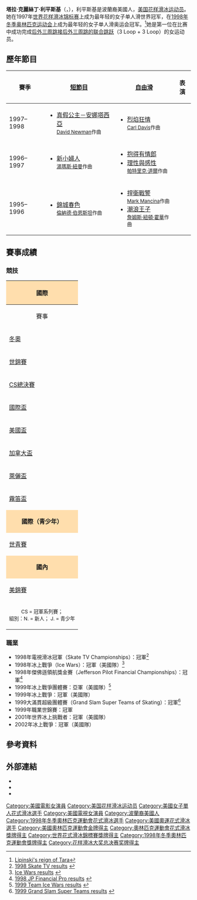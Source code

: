 {{noteTA
|1=zh-hk:花式溜冰; zh-tw:花式滑冰; zh-cn:花样滑冰; 
|2=zh-hk:溜冰; zh-hans:滑冰; zh-tw:滑冰;
|3=zh-hk:自由滑; zh-hans:自由滑; zh-tw:長曲項目;
|4=zh-hk:短節目; zh-hans:短节目; zh-tw:短曲項目;
|5=zh-hk:國際溜冰聯盟; zh-hans:国际滑冰联盟; zh-tw:國際滑冰總會;
}}
{{Infobox figure skater
|name= 塔拉·利平斯基<br>Tara Lipinski
|image=[[file:Tara_lipinski.jpg|file:Tara lipinski.jpg]]
|caption=1998年左右的利平斯基
|country= {{USA}}
|birth_date= {{birth date and age|mf=yes|1982|6|10}}
|birth_place= [[美國|美國]][[賓夕法尼亞州|賓夕法尼亞州]][[費城|費城]]
|fullname= 塔拉·克莉絲汀·利平斯基<br>Tara Kristen Lipinski
|residence= 
|height= {{height|ft=5|in=1}} <br> {{height|ft=4|in=10}}（1998）
|formercoach= {{le|Richard Callaghan}}
|formerchoreographer=[[桑德拉·白齐克|桑德拉·白齐克]]
|skating club= 
|retired= 1998
|medaltemplates= <!-- see [[Template:MedalRelatedTemplates|Template:MedalRelatedTemplates]] -->
{{MedalSport |[[花式滑冰|花式滑冰]]}}
{{MedalCountry |  {{USA}} }}
{{MedalOlympics}}
{{MedalGold|[[1998年冬季奥林匹克运动会|1998 長野]]|{{tsl|en|Figure skating at the 1998 Winter Olympics|1998年冬季奥运会女子单人滑比赛|女子單人滑}}}}
{{MedalCompetition|[[世界花样滑冰锦标赛|世界錦標賽]]}}
{{MedalGold| {{tsl|en|1997 World Figure Skating Championships|1997年世界花式滑冰錦標賽|1997 洛桑}}|{{tsl|en|1997 World Figure Skating Championships|1997年世界花式滑冰錦標賽|女子單人滑}}}}
{{MedalCompetition|[[国际滑冰联盟花样滑冰大奖赛总决赛|冠軍系列賽總決賽]]}}
{{MedalGold| {{tsl|en|1997–1998 Champions Series Final|1997–98 慕尼黑}}{{tsl|en|1997-1998 Champions Series Final|1997-1998女子单人滑决赛|女子單人滑}}}}|
{{MedalGold| {{tsl|en|1996–1997 Champions Series Final|1996-1997女子单人滑决赛|1996–97 哈密爾頓}}| {{tsl|en|1996-1997 Champions Series Final|1996-1997女子单人滑决赛|女子單人滑}}}}
}}
{{MedalTop}}
{{MedalSport | [[冬季奥林匹克运动会花样滑冰比赛|花式滑冰]]}}
{{MedalCountry |  {{USA}} }}
{{MedalGold|[[1998年冬季奥林匹克运动会|1998 長野]]|{{tsl|en|Figure skating at the 1998 Winter Olympics|1998年冬季奥林匹克运动会花样滑冰比赛|女子單人滑}}}}
{{MedalBottom}}

'''塔拉·克麗絲丁·利平斯基'''（{{lang-en|'''Tara Kristen Lipinski'''}}，{{bd|1982年|6月10日|catIdx=Lipinski}}），利平斯基是波蘭裔美國人，[[美国|美国]][[花样滑冰运动员|花样滑冰运动员]]。她在1997年[[世界花样滑冰锦标赛|世界花样滑冰锦标赛]]上成为最年轻的女子单人滑世界冠军，在[[1998年冬季奥林匹克运动会|1998年冬季奥林匹克运动会]]上成为最年轻的女子单人滑奥运会冠军。<ref>[http://slam.canoe.ca/WorldFigureSkatingChampionships97/wo_mar23_jones.html Lipinski's reign of Tara]</ref>她是第一位在比赛中成功完成[[后外跳|后外三周跳接后外三周跳的联合跳跃]]（3 Loop + 3 Loop）的女运动员。

==歷年節目==

{| class="wikitable" style="text-align:center" 
|-
! 賽季
! [[短節目|短節目]]
! [[自由滑|自由滑]]
! 表演
|-
! 1997–1998
|
* [[真假公主－安娜塔西亞|真假公主－安娜塔西亞]]<br><small>[[David_Newman|David Newman]]作曲</small>
|
* [[烈焰狂情|烈焰狂情]]<br><small>[[Carl_Davis|Carl Davis]]作曲</small>
| 
|-
! 1996–1997
|
* [[小婦人_(1994年電影)|新小婦人]]<br><small>[[湯瑪斯·紐曼|湯瑪斯·紐曼]]作曲</small>
| 
* [[抱得有情郎|抱得有情郎]]
* [[理性與感性_(電影)|理性與感性]]<br><small>[[帕特里克·道爾|帕特里克·道爾]]作曲</small>
| 
|-
! 1995–1996
| 
* [[錦城春色|錦城春色]]<br><small>[[倫納德·伯恩斯坦|倫納德·伯恩斯坦]]作曲</small>
| 
* [[捍衛戰警|捍衛戰警]]<br><small>[[Mark_Mancina|Mark Mancina]]作曲</small>
* [[潮浪王子|潮浪王子]]<br><small>[[詹姆斯·紐頓·霍華|詹姆斯·紐頓·霍華]]作曲</small>
| 
|}

==賽事成績==
===競技===
{| class="wikitable" style="text-align:center"
|-
! style="background-color: #ffdead; " colspan=6 align=center | '''國際''' 
|-
! 賽事
! 1993–94
! 1994–95
! 1995–96
! 1996–97
! 1997–98
|-
| align=left | [[冬季奥林匹克运动会花样滑冰比赛|冬奧]] || || || || || bgcolor=gold | 1st
|- 
| align=left | [[世界花样滑冰锦标赛|世錦賽]] || || || 15th || bgcolor=gold | 1st || 
|-
| align=left | [[国际滑冰联盟花样滑冰大奖赛总决赛|CS總決賽]] || || || || bgcolor=gold | 1st || bgcolor=gold | 1st
|- 
| align=left | [[国际滑冰联盟花样滑冰大奖赛德国站|國際盃]] || || || || bgcolor=silver | 2nd ||
|- 
| align=left | [[国际滑冰联盟花样滑冰大奖赛美国站|美國盃]] || || || || || bgcolor=silver | 2nd
|- 
| align=left | [[国际滑冰联盟花样滑冰大奖赛加拿大站|加拿大盃]] || || || || bgcolor=silver | 2nd ||
|- 
| align=left | [[国际滑冰联盟花样滑冰大奖赛法国站|萊儷盃]] || || || || bgcolor=cc9966 | 3rd || bgcolor=silver | 2nd
|- 
| align=left | [[內伯爾盃|霧笛盃]] || || || 4th || ||
|-
! style="background-color: #ffdead; " colspan=6 align=center | '''國際（青少年）''' 
|- 
| align=left | [[世界青少年花样滑冰锦标赛|世青賽]] || || 4th || 5th || || 
|-
! style="background-color: #ffdead; " colspan=6 align=center | '''國內''' 
|-
| align=left | [[美國花式溜冰錦標賽|美錦賽]] || bgcolor=silver | 2nd N. || bgcolor=silver | 2nd J. || bgcolor=cc9966 | 3rd || bgcolor=gold | 1st || bgcolor=silver | 2nd
|-
| colspan=6 align=center | <small> CS = 冠軍系列賽；<br>組別：N. = 新人； J. = 青少年 </small> 
|}

===職業===
* 1998年電視滑冰冠軍（Skate TV Championships）：冠軍<ref>[http://www.goldenskate.com/competitions/proam/rock.shtml 1998 Skate TV results] {{webarchive|url=https://web.archive.org/web/20101202035238/http://goldenskate.com/competitions/proam/rock.shtml |date=2010-12-02 }}</ref>
* 1998年冰上戰爭（Ice Wars）：冠軍（美國隊）<ref>[http://www.goldenskate.com/competitions/proam/icewars.shtml Ice Wars results] {{webarchive|url=https://web.archive.org/web/20060827162213/http://www.goldenskate.com/competitions/proam/icewars.shtml |date=2006-08-27 }}</ref>
* 1998年傑佛遜領航獎金賽（Jefferson Pilot Financial Championships）：冠軍<ref>[http://www.goldenskate.com/competitions/proam/legends.shtml 1998 JP Financial Pro results] {{webarchive|url=https://web.archive.org/web/20100427042231/http://www.goldenskate.com/competitions/proam/legends.shtml |date=2010-04-27 }}</ref>
* 1999年冰上戰爭團體賽：亞軍（美國隊）<ref>[http://www.goldenskate.com/competitions/proam/otherpros.shtml 1999 Team Ice Wars results] {{webarchive|url=https://web.archive.org/web/20070813135756/http://www.goldenskate.com/competitions/proam/otherpros.shtml |date=2007-08-13 }}</ref>
* 1999年冰上戰爭：冠軍（美國隊）
* 1999大滿貫超級團體賽（Grand Slam Super Teams of Skating）：冠軍<ref>[http://www.goldenskate.com/competitions/proam/otherproam.shtml 1999 Grand Slam Super Teams results] {{webarchive|url=https://web.archive.org/web/20100102104103/http://goldenskate.com/competitions/proam/otherproam.shtml |date=2010-01-02 }}</ref>
* 1999年職業世錦賽：冠軍
* 2001年世界冰上挑戰者：冠軍（美國隊）
* 2002年冰上戰爭：冠軍（美國隊）

==參考資料==
<references />

==外部連結==
{{commons category|Tara Lipinski}}
* {{Official website|http://www.taralipinski.com}}
* {{Twitter|Tara_Lipinski}}
* {{IMDb name|id=0005150|name=Tara Lipinski}}

{{奥林匹克运动会花样滑冰比赛女子单人滑冠军}}
{{世界花样滑冰锦标赛女子单人滑冠军}}
{{花样滑冰大奖总决赛女子单人滑冠军}}

{{Authority control}}

{{DEFAULTSORT:Lipinski, Tara}}

[[Category:美國電影女演員|Category:美國電影女演員]]
[[Category:美国花样滑冰运动员|Category:美国花样滑冰运动员]]
[[Category:美國女子單人花式滑冰選手|Category:美國女子單人花式滑冰選手]]
[[Category:美國電視女演員|Category:美國電視女演員]]
[[Category:波蘭裔美國人|Category:波蘭裔美國人]]
[[Category:1998年冬季奧林匹克運動會花式滑冰選手|Category:1998年冬季奧林匹克運動會花式滑冰選手]]
[[Category:美國奧運花式滑冰選手|Category:美國奧運花式滑冰選手]]
[[Category:美國奧林匹克運動會金牌得主|Category:美國奧林匹克運動會金牌得主]]
[[Category:奧林匹克運動會花式滑冰獎牌得主|Category:奧林匹克運動會花式滑冰獎牌得主]]
[[Category:世界花式滑冰錦標賽獎牌得主|Category:世界花式滑冰錦標賽獎牌得主]]
[[Category:1998年冬季奧林匹克運動會獎牌得主|Category:1998年冬季奧林匹克運動會獎牌得主]]
[[Category:花样滑冰大奖总决赛奖牌得主|Category:花样滑冰大奖总决赛奖牌得主]]